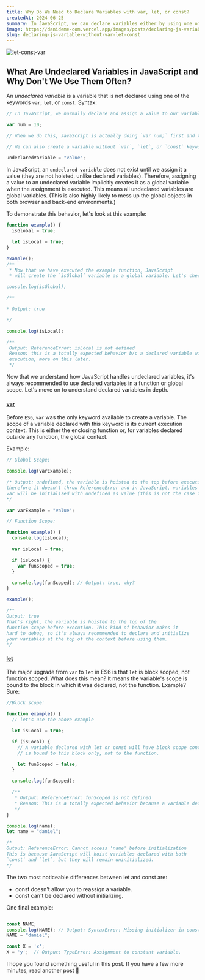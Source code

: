 ```yaml
---
title: Why Do We Need to Declare Variables with var, let, or const?
createdAt: 2024-06-25
summary: In JavaScript, we can declare variables either by using one of these keywords `var`, `let`, or `const`, or simply without any of them. A variable declared this way has the same behavior as a variable declared with the `var` keyword (more on this in the post).
image: https://danideme-com.vercel.app/images/posts/declaring-js-variable-without-var-let-const.jpeg
slug: declaring-js-variable-without-var-let-const
---
```


![let-const-var](https://danideme-com.vercel.app/images/posts/declaring-js-variable-without-var-let-const.jpeg)

## What Are Undeclared Variables in JavaScript and Why Don't We Use Them Often?

An _undeclared variable_ is a variable that is not declared using one of the keywords `var`, `let`, or `const`.
Syntax:

```js
// In JavaScript, we normally declare and assign a value to our variables like this:

var num = 10;

// When we do this, JavaScript is actually doing `var num;` first and then `num = 10` on execution. In JavaScript, this is handled by the concept called `hoisting`.

// We can also create a variable without `var`, `let`, or `const` keywords like this:

undeclaredVariable = "value";
```

In JavaScript, an `undeclared variable` does not exist until we assign it a value (they are not hoisted, unlike declared variables). Therefore, assigning a value to an undeclared variable implicitly creates it as a global variable when the assignment is executed. This means all undeclared variables are global variables. (This is also highly likely to mess up the global objects in both browser and back-end environments.)

To demonstrate this behavior, let's look at this example:

```js
function example() {
  isGlobal = true;

  let isLocal = true;
}

example();
/**
 * Now that we have executed the example function, JavaScript
 * will create the `isGlobal` variable as a global variable. Let's check this:

console.log(isGlobal);

/**

* Output: true

*/

console.log(isLocal);

/**
 Output: ReferenceError: isLocal is not defined
 Reason: this is a totally expected behavior b/c a declared variable will be first hoisted at either function scope or global scope before function
 execution, more on this later.
 */
```

Now that we understand how JavaScript handles undeclared variables, it's always recommended to use declared variables in a function or global scope. Let's move on to understand declared variables in depth.

#### [var](#var)

<a id="var"></a>

Before `ES6`, `var` was the only keyword available to create a variable. The scope of a variable declared with this keyword is its current execution context. This is either the enclosing function or, for variables declared outside any function, the global context.

Example:

```js
// Global Scope:

console.log(varExample);

/* Output: undefined, the variable is hoisted to the top before execution
therefore it doesn't throw ReferenceError and in JavaScript, variables declared with
var will be initialized with undefined as value (this is not the case for let and const)
*/

var varExample = "value";

// Function Scope:

function example() {
  console.log(isLocal);

  var isLocal = true;

  if (isLocal) {
    var funScoped = true;
  }

  console.log(funScoped); // Output: true, why?
}

example();

/**
Output: true
That's right, the variable is hoisted to the top of the
function scope before execution. This kind of behavior makes it
hard to debug, so it's always recommended to declare and initialize
your variables at the top of the context before using them.
*/
```

#### [let](#let)

<a id="let"></a>

The major upgrade from `var` to `let` in ES6 is that `let` is block scoped, not function scoped. What does this mean? It means the variable's
scope is bound to the block in which it was declared, not the function. Example? Sure:

```js
//Block scope:

function example() {
  // let's use the above example

  let isLocal = true;

  if (isLocal) {
    // A variable declared with let or const will have block scope context, i.e., the context in this condition
    // is bound to this block only, not to the function.

    let funScoped = false;
  }

  console.log(funScoped);

  /**
   * Output: ReferenceError: funScoped is not defined
   * Reason: This is a totally expected behavior because a variable declared with let is block scoped and not accessible outside the block.
   */
}

console.log(name);
let name = "daniel";

/*
Output: ReferenceError: Cannot access 'name' before initialization
This is because JavaScript will hoist variables declared with both
`const` and `let`, but they will remain uninitialized.
*/
```

The two most noticeable differences between let and const are:

- const doesn't allow you to reassign a variable.
- const can't be declared without initializing.

One final example:

```js

const NAME;
console.log(NAME); // Output: SyntaxError: Missing initializer in const declaration
NAME = "daniel";

const X = 'x';
X = 'y';  // Output: TypeError: Assignment to constant variable.

```

I hope you found something useful in this post. If you have a few more minutes, read another post 🤖
